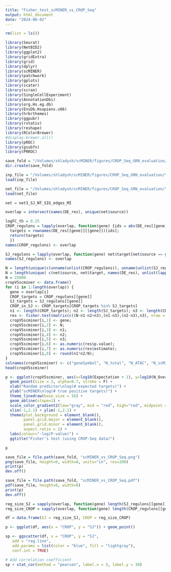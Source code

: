 ```yaml
---
title: "Fisher_test_scMINER_vs_CROP_Seq"
output: html_document
date: "2024-08-02"
---
```



```r
rm(list = ls())
```


```r
library(Seurat)
library(NetBID2)
library(ggplot2)
library(gridExtra)
library(grid)
library(dplyr)
library(scMINER)
library(patchwork)
library(gplots)
library(scater)
library(scran)
library(SingleCellExperiment)
library(AnnotationDbi)
library(org.Hs.eg.db)
library(EnsDb.Hsapiens.v86)
library(hrbrthemes)
library(ggpubr)
library(rstatix)
library(reshape)
library(RColorBrewer)
#display.brewer.all()
library(pROC)
library(gsubfn)
library(PRROC)
```


```r
save_fold = "/Volumes/shladysh/scMINER/figures/CROP_Seq_GRN_evaluation/Yao_Regev_Cleary/results/Fisher_test"
dir.create(save_fold)
```


```r
inp_file = "/Volumes/shladysh/scMINER/figures/CROP_Seq_GRN_evaluation/Yao_Regev_Cleary/data/DE_res_GSM6858449_NT.Rdata"
load(inp_file)
```


```r
net_file = "/Volumes/shladysh/scMINER/figures/CROP_Seq_GRN_evaluation/Yao_Regev_Cleary/data/NT_SIG_net.Rdata"
load(net_file)
```

```r
net = net3_SJ_NT_SIG_edges_MI
```

```r
overlap = intersect(names(DE_res), unique(net$source))
```

```r
logFC_th = 0.25
CROP_regulons = lapply(overlap, function(gene) {ids = abs(DE_res[[gene]][[gene]]$logFC.NT) > logFC_th;
  targets = rownames(DE_res[[gene]][[gene]])[ids];
  return(targets)
  })
names(CROP_regulons) <- overlap
```


```r
SJ_regulons = lapply(overlap, function(gene) net$target[net$source == gene])
names(SJ_regulons) <- overlap
```


```r
N = length(unique(c(unname(unlist(CROP_regulons)), unname(unlist(SJ_regulons)))))
N = length(unique( c(net$source, net$target, names(DE_res), unlist(lapply(names(DE_res), function(gene) rownames(DE_res[[gene]][[gene]]))))))
N = 25000
cropVSscminer <- data.frame()
for (i in 1:length(overlap)) {
  gene = overlap[i]
  CROP_targets = CROP_regulons[[gene]]
  SJ_targets = SJ_regulons[[gene]]
  CROP_in_SJ <- CROP_targets[CROP_targets %in% SJ_targets]
  n1 <- length(CROP_targets); n2 <- length(SJ_targets); n3 <- length(CROP_in_SJ)
  res <- fisher.test(matrix(c((N-n1-n2+n3),(n1-n3),(n2-n3),n3), nrow = 2, byrow = T))
  cropVSscminer[i,1] <- gene;
  cropVSscminer[i,2] <- N;
  cropVSscminer[i,3] <- n1;
  cropVSscminer[i,4] <- n2;
  cropVSscminer[i,5] <- n3;
  cropVSscminer[i,6] <- as.numeric(res$p.value);
  cropVSscminer[i,7] <- as.numeric(res$estimate);
  cropVSscminer[i,8] <- round(n1*n2/N);
}
colnames(cropVSscminer) <- c("geneSymbol", "N_total", "N_ATAC", "N_scMINER", "N_Overlap", "Pval", "OddsRatio", "Expectation")
head(cropVSscminer)
```

```r
p <- ggplot(cropVSscminer, aes(x=log10(Expectation + 1), y=log10(N_Overlap + 1), color = -log(Pval, base = 10))) + 
  geom_point(size = 3, alpha=0.7, stroke = F) + 
  xlab("Random predictor\nlog(# expected targets)") + 
  ylab("scMINER\nlog(# true positive targets)") + 
  theme_linedraw(base_size = 16) + 
  geom_abline(slope=1) +
  scale_color_gradient2(low="gray", mid = "red", high="red", midpoint = 20) +
  xlim(-1,2.1) + ylim(-1,2.1) +
  theme(plot.background = element_blank(),
        panel.grid.major = element_blank(),
        panel.grid.minor = element_blank(),
        aspect.ratio = 1) + 
  labs(colour="-log(P-value)") + 
  ggtitle("Fisher's test (using CROP-Seq data)")

p
```


```r
save_file = file.path(save_fold, "scMINER_vs_CROP_Seq.png")
png(save_file, height=6, width=8, units="in", res=200)
print(p)
dev.off()

save_file = file.path(save_fold, "scMINER_vs_CROP_Seq.pdf")
pdf(save_file, height=6, width=8)
print(p)
dev.off()
```


```r
reg_size_SJ = sapply(overlap, function(gene) length(SJ_regulons[[gene]]))
reg_size_CROP = sapply(overlap, function(gene) length(CROP_regulons[[gene]]))

df = data.frame(SJ = reg_size_SJ, CROP = reg_size_CROP)

p <- ggplot(df, aes(x = "CROP", y = "SJ")) + geom_point()

sp <- ggscatter(df, x = "CROP", y = "SJ",
   add = "reg.line",
   add.params = list(color = "blue", fill = "lightgray"),
   conf.int = TRUE)

# Add correlation coefficient
sp + stat_cor(method = "pearson", label.x = 3, label.y = 30)
```
